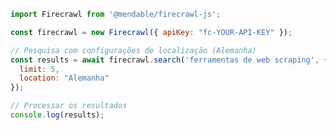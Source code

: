 ```js Node.js
import Firecrawl from '@mendable/firecrawl-js';

const firecrawl = new Firecrawl({ apiKey: "fc-YOUR-API-KEY" });

// Pesquisa com configurações de localização (Alemanha)
const results = await firecrawl.search('ferramentas de web scraping', {
  limit: 5,
  location: "Alemanha"
});

// Processar os resultados
console.log(results);
```
